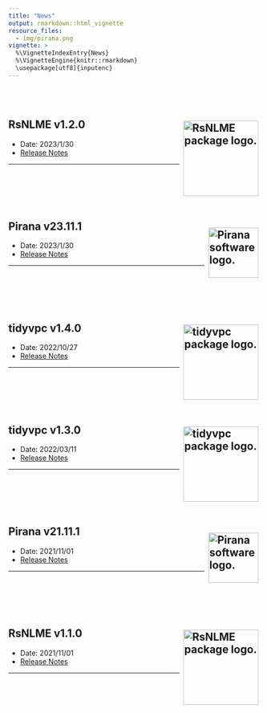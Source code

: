 ```yaml
---
title: "News"
output: rmarkdown::html_vignette
resource_files:
  - img/pirana.png
vignette: >
  %\VignetteIndexEntry{News}
  %\VignetteEngine{knitr::rmarkdown}
  \usepackage[utf8]{inputenc}
---
```


<br/><br/>

## RsNLME v1.2.0 <img src='img/RsNLME.png' align="right" height="150" align="right"  style = "float:right; height: 150px; padding: 5px;" alt="RsNLME package logo." />

* Date: 2023/1/30
* [Release Notes](https://certara.github.io/R-RsNLME/articles/release_notes.html#rsnlme-1-2-0---january-2023)

---

<br/><br/>
<br/><br/>

## Pirana v23.11.1 <img src='img/pirana.png' height="100" align="right"  style = "float:right; height: 100px; padding: 5px; margin-top:10px;" alt="Pirana software logo." />


* Date: 2023/1/30
* [Release Notes](https://onlinehelp.certara.com/pirana/23.1.1/index.html#t=Pirana_User_Guide%2FPiranaReleaseNotes%2FPiranaReleaseNotes.htm%231009015&rhtocid=_2)

---

<br/><br/>
<br/><br/>


## tidyvpc v1.4.0 <img src='img/tidyvpc.png' align="right" height="150" align="right"  style = "float:right; height: 150px; padding: 5px;" alt="tidyvpc package logo." />

* Date: 2022/10/27
* [Release Notes](https://github.com/certara/tidyvpc/releases/tag/v1.4.0)

---

<br/><br/>
<br/><br/>

## tidyvpc v1.3.0 <img src='img/tidyvpc.png' align="right" height="150" align="right"  style = "float:right; height: 150px; padding: 5px;" alt="tidyvpc package logo." />

* Date: 2022/03/11
* [Release Notes](https://github.com/certara/tidyvpc/releases/tag/v1.3.0)

---

<br/><br/>
<br/><br/>

## Pirana v21.11.1 <img src='img/pirana.png' height="100" align="right"  style = "float:right; height: 100px; padding: 5px; margin-top:10px;" alt="Pirana software logo." />


* Date: 2021/11/01
* [Release Notes](https://onlinehelp.certara.com/pirana/21.11.1/index.html#t=Pirana_User_Guide%2FPiranaReleaseNotes%2FPiranaReleaseNotes.htm%23XREF_56958__Pirana_21_11_1_Release_Notes5608)

---

<br/><br/>
<br/><br/>


## RsNLME v1.1.0 <img src='img/RsNLME.png' height="150"  align="right"  style = "float:right; height: 150px; padding: 5px;" alt="RsNLME package logo." />

* Date: 2021/11/01
* [Release Notes](https://onlinehelp.certara.com/rsnlme/1.1/index.html#t=RsNLME_User_Guide%2FRsNLMEReleaseNotes%2FRsNLMEReleaseNotes.htm%23XREF_56808__RsNLME_1_1_Release_Notes6831)


---
